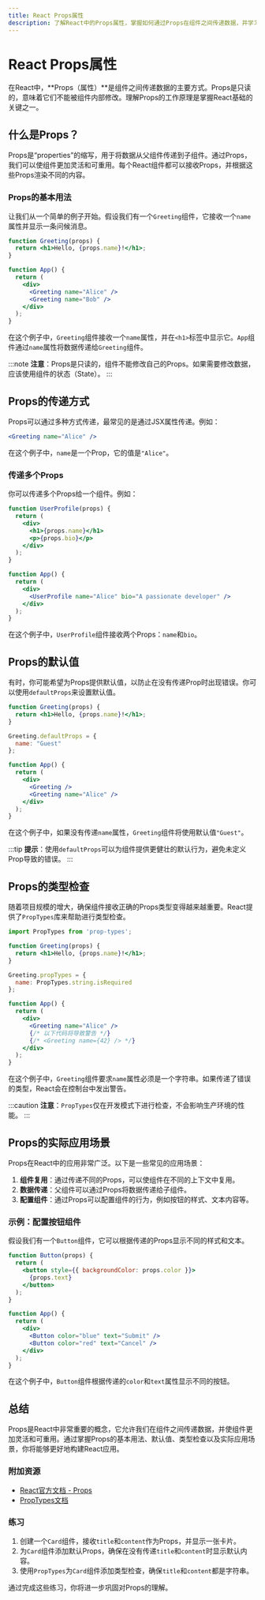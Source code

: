 ```yaml
---
title: React Props属性
description: 了解React中的Props属性，掌握如何通过Props在组件之间传递数据，并学习其实际应用场景。
---
```


# React Props属性

在React中，**Props（属性）**是组件之间传递数据的主要方式。Props是只读的，意味着它们不能被组件内部修改。理解Props的工作原理是掌握React基础的关键之一。

## 什么是Props？

Props是“properties”的缩写，用于将数据从父组件传递到子组件。通过Props，我们可以使组件更加灵活和可重用。每个React组件都可以接收Props，并根据这些Props渲染不同的内容。

### Props的基本用法

让我们从一个简单的例子开始。假设我们有一个`Greeting`组件，它接收一个`name`属性并显示一条问候消息。

```jsx
function Greeting(props) {
  return <h1>Hello, {props.name}!</h1>;
}

function App() {
  return (
    <div>
      <Greeting name="Alice" />
      <Greeting name="Bob" />
    </div>
  );
}
```

在这个例子中，`Greeting`组件接收一个`name`属性，并在`<h1>`标签中显示它。`App`组件通过`name`属性将数据传递给`Greeting`组件。

:::note
**注意**：Props是只读的，组件不能修改自己的Props。如果需要修改数据，应该使用组件的状态（State）。
:::

## Props的传递方式

Props可以通过多种方式传递，最常见的是通过JSX属性传递。例如：

```jsx
<Greeting name="Alice" />
```

在这个例子中，`name`是一个Prop，它的值是`"Alice"`。

### 传递多个Props

你可以传递多个Props给一个组件。例如：

```jsx
function UserProfile(props) {
  return (
    <div>
      <h1>{props.name}</h1>
      <p>{props.bio}</p>
    </div>
  );
}

function App() {
  return (
    <div>
      <UserProfile name="Alice" bio="A passionate developer" />
    </div>
  );
}
```

在这个例子中，`UserProfile`组件接收两个Props：`name`和`bio`。

## Props的默认值

有时，你可能希望为Props提供默认值，以防止在没有传递Prop时出现错误。你可以使用`defaultProps`来设置默认值。

```jsx
function Greeting(props) {
  return <h1>Hello, {props.name}!</h1>;
}

Greeting.defaultProps = {
  name: "Guest"
};

function App() {
  return (
    <div>
      <Greeting />
      <Greeting name="Alice" />
    </div>
  );
}
```

在这个例子中，如果没有传递`name`属性，`Greeting`组件将使用默认值`"Guest"`。

:::tip
**提示**：使用`defaultProps`可以为组件提供更健壮的默认行为，避免未定义Prop导致的错误。
:::

## Props的类型检查

随着项目规模的增大，确保组件接收正确的Props类型变得越来越重要。React提供了`PropTypes`库来帮助进行类型检查。

```jsx
import PropTypes from 'prop-types';

function Greeting(props) {
  return <h1>Hello, {props.name}!</h1>;
}

Greeting.propTypes = {
  name: PropTypes.string.isRequired
};

function App() {
  return (
    <div>
      <Greeting name="Alice" />
      {/* 以下代码将导致警告 */}
      {/* <Greeting name={42} /> */}
    </div>
  );
}
```

在这个例子中，`Greeting`组件要求`name`属性必须是一个字符串。如果传递了错误的类型，React会在控制台中发出警告。

:::caution
**注意**：`PropTypes`仅在开发模式下进行检查，不会影响生产环境的性能。
:::

## Props的实际应用场景

Props在React中的应用非常广泛。以下是一些常见的应用场景：

1. **组件复用**：通过传递不同的Props，可以使组件在不同的上下文中复用。
2. **数据传递**：父组件可以通过Props将数据传递给子组件。
3. **配置组件**：通过Props可以配置组件的行为，例如按钮的样式、文本内容等。

### 示例：配置按钮组件

假设我们有一个`Button`组件，它可以根据传递的Props显示不同的样式和文本。

```jsx
function Button(props) {
  return (
    <button style={{ backgroundColor: props.color }}>
      {props.text}
    </button>
  );
}

function App() {
  return (
    <div>
      <Button color="blue" text="Submit" />
      <Button color="red" text="Cancel" />
    </div>
  );
}
```

在这个例子中，`Button`组件根据传递的`color`和`text`属性显示不同的按钮。

## 总结

Props是React中非常重要的概念，它允许我们在组件之间传递数据，并使组件更加灵活和可重用。通过掌握Props的基本用法、默认值、类型检查以及实际应用场景，你将能够更好地构建React应用。

### 附加资源

- [React官方文档 - Props](https://reactjs.org/docs/components-and-props.html)
- [PropTypes文档](https://reactjs.org/docs/typechecking-with-proptypes.html)

### 练习

1. 创建一个`Card`组件，接收`title`和`content`作为Props，并显示一张卡片。
2. 为`Card`组件添加默认Props，确保在没有传递`title`和`content`时显示默认内容。
3. 使用`PropTypes`为`Card`组件添加类型检查，确保`title`和`content`都是字符串。

通过完成这些练习，你将进一步巩固对Props的理解。